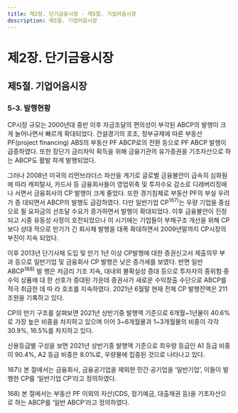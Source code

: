 ```yaml
---
title: 제2장. 단기금융시장 - 제5절. 기업어음시장
description: 제5절. 기업어음시장
---
```


# 제2장. 단기금융시장

## 제5절. 기업어음시장

### 5-3. 발행현황

CP시장 규모는 2000년대 중반 이후 자금조달의 편의성이 부각된 ABCP의 발행이 크
게 늘어나면서 빠르게 확대되었다. 건설경기의 호조, 정부규제에 따른 부동산 PF(project
financing) ABS의 부동산 PF ABCP로의 전환 등으로 PF ABCP 발행이 급증하였다. 또한
장단기 금리차익 획득을 위해 금융기관의 유가증권을 기초자산으로 하는 ABCP도 활발
하게 발행되었다.

그러나 2008년 미국의 리먼브라더스 파산을 계기로 글로벌 금융불안이 급속히 심화됨
에 따라 캐피탈사, 카드사 등 금융회사들이 영업위축 및 투자수요 감소로 디레버리징에 나
서면서 금융회사의 CP 발행이 크게 줄었다. 또한 경기침체로 부동산 PF의 부실 우려가 증
대되면서 ABCP의 발행도 급감하였다. 다만 일반기업 CP$^{167)}$는 우량 기업을 중심으로 필
요자금의 선조달 수요가 증가하면서 발행이 확대되었다. 이후 금융불안이 진정되고 시중
유동성 사정이 호전되었으나 이 시기에는 기업들이 부채구조 개선을 위해 CP보다 상대
적으로 만기가 긴 회사채 발행을 대폭 확대하면서 2009년말까지 CP시장의 부진이 지속
되었다.

이후 2013년 단기사채 도입 및 만기 1년 이상 CP발행에 대한 증권신고서 제출의무 부
과 등으로 일반기업 및 금융회사 CP 발행은 낮은 증가세를 보였다. 반면 일반 ABCP$^{168)}$ 발
행은 저금리 기조 지속, 대내외 불확실성 증대 등으로 투자자의 중위험·중수익 상품에 대
한 선호가 증대된 가운데 증권사가 새로운 수익창출 수단으로 ABCP를 적극 취급한 데 따
라 호조를 지속하였다. 2021년 6월말 현재 전체 CP 발행잔액은 211조원을 기록하고 있다.

<GCenterImg src ="/fm/2-23.png" caption="그림2-23. 발행주체별 CP 발행잔액"/>


CP의 만기 구조를 살펴보면 2021년 상반기중 발행액 기준으로 6개월~1년물이 40.6%
로 가장 높은 비중을 차지하고 있으며 이어 3\~6개월물과 1\~3개월물의 비중이 각각 30.9%,
16.5%를 차지하고 있다.

신용등급별 구성을 보면 2021년 상반기중 발행액 기준으로 최우량 등급인 A1 등급 비중
이 90.4%, A2 등급 비중은 8.0%로, 우량물에 집중된 것으로 나타나고 있다.

<G2Col>
<div>
  <GCenterImg src ="/fm/2-24.png" caption="그림2-24. CP 발행액의 만기별 비중"/>
</div>
<div>
  <GCenterImg src ="/fm/2-25.png" caption="그림2-25. CP 발행액의 신용등급별 비중"/>
</div>
</G2Col>


<GComment> 
167\) 본 절에서는 금융회사, 금융공기업을 제외한 민간·공기업을 ‘일반기업’, 이들이 발행한 CP를 ‘일반기업 CP’라고 정의하였다.

168\) 본 절에서는 부동산 PF 이외의 자산(CDS, 정기예금, 대출채권 등)을 기초자산으로 하는 ABCP를 ‘일반 ABCP’라고 정의하였다.
</GComment>
